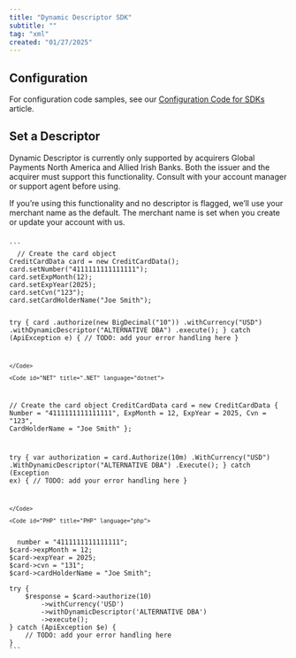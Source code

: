 ```yaml
---
title: "Dynamic Descriptor SDK"
subtitle: ""
tag: "xml"
created: "01/27/2025"
---
```

## Configuration
For configuration code samples, see our [Configuration Code for SDKs](/ecommerce/payments/sdk/reference/config-code) article.

## Set a Descriptor

<Infobox>
Dynamic Descriptor is currently only supported by acquirers Global Payments North America and Allied Irish Banks. Both the issuer and the acquirer must support this functionality. Consult with your account manager or support agent before using.
</Infobox>

  If you’re using this functionality and no descriptor is flagged, we’ll use your merchant name as the default. The merchant name is set when you create or update your account with us.

  <CodeGroup>

<Code id="JAVA" title="JAVA" language="java">
```
  // Create the card object
CreditCardData card = new CreditCardData();
card.setNumber("4111111111111111");
card.setExpMonth(12);
card.setExpYear(2025);
card.setCvn("123");
card.setCardHolderName("Joe Smith");

try {
    card
        .authorize(new BigDecimal("10"))
        .withCurrency("USD")
        .withDynamicDescriptor("ALTERNATIVE DBA")
        .execute();
} catch (ApiException e) {
    // TODO: add your error handling here
}
```
</Code>

<Code id="NET" title=".NET" language="dotnet">
```
  // Create the card object
CreditCardData card = new CreditCardData
{
	Number = "4111111111111111",
	ExpMonth = 12,
	ExpYear = 2025,
	Cvn = "123",
	CardHolderName = "Joe Smith"
};

try
{
	var authorization = card.Authorize(10m)
		.WithCurrency("USD")
		.WithDynamicDescriptor("ALTERNATIVE DBA")
		.Execute();
}
catch (Exception ex)
{
	// TODO: add your error handling here
}
```
</Code>

<Code id="PHP" title="PHP" language="php">
```
  <?php

// create the card object
$card = new CreditCardData();
$card->number = "4111111111111111";
$card->expMonth = 12;
$card->expYear = 2025;
$card->cvn = "131";
$card->cardHolderName = "Joe Smith";

try {
    $response = $card->authorize(10)
        ->withCurrency('USD')
        ->withDynamicDescriptor('ALTERNATIVE DBA')
        ->execute();
} catch (ApiException $e) {
    // TODO: add your error handling here
}
```
</Code>
</CodeGroup>
